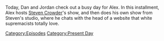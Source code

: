 {{DEFAULTSORT:
    #_EPISODE_0808:May 15, 2023
}}{{Episode
    | title           = May 15, 2023
    | caption         = Listen to this episode on [https://knowledgefight.libsyn.com/808-may-15-2023 Libsyn] [https://open.spotify.com/episode/3d5AWodcL0xwsYVOr87P4J Spotify], Read the [[Transcript/808: May 15, 2023|Unofficial Transcript]]
    | episodeNumber   = 808
    | length          = 01:38:40
    | airDate         = May 17, 2023
    | coverageDate    = May 15, 2023
    | episodeType     = [[:Category:Present Day|Present Day]]
    | appearance      = [[Steven Crowder]], [[Peter Brimelow]], [[Megyn Kelly]], [[Donald Trump]], [[Robert Barnes]]
    | previousEpisode = [[807: February 17, 2004]]
    | nextEpisode     = [[809: May 18, 2023]]
}}

{{Stub}}

Today, Dan and Jordan check out a busy day for Alex. In this installment, Alex hosts [[Steven Crowder]]'s show, and then does his own show from Steven's studio, where he chats with the head of a website that white supremacists totally love.

[[Category:Episodes]]
[[Category:Present Day]]
